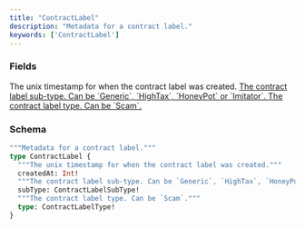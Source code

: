 ```yaml
---
title: "ContractLabel"
description: "Metadata for a contract label."
keywords: ['ContractLabel']
---
```


### Fields

<ResponseField name="createdAt" type="Int!" required>
  The unix timestamp for when the contract label was created.
</ResponseField>

<a href="/api-reference/types/contractlabelsubtype">
  <ResponseField name="subType" type="ContractLabelSubType!" required>
    The contract label sub-type. Can be `Generic`, `HighTax`, `HoneyPot` or `Imitator`.
  </ResponseField>
</a>

<a href="/api-reference/types/contractlabeltype">
  <ResponseField name="type" type="ContractLabelType!" required>
    The contract label type. Can be `Scam`.
  </ResponseField>
</a>

### Schema


```graphql 
"""Metadata for a contract label."""
type ContractLabel {
  """The unix timestamp for when the contract label was created."""
  createdAt: Int!
  """The contract label sub-type. Can be `Generic`, `HighTax`, `HoneyPot` or `Imitator`."""
  subType: ContractLabelSubType!
  """The contract label type. Can be `Scam`."""
  type: ContractLabelType!
}
```

